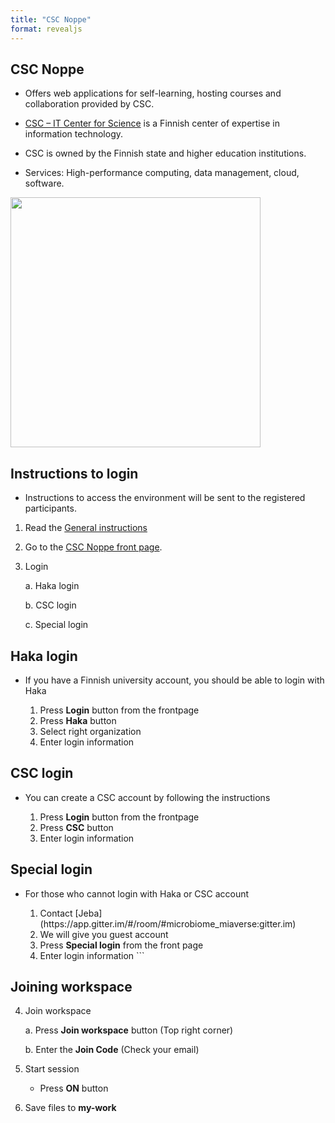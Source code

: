```yaml
---
title: "CSC Noppe"
format: revealjs
---
```


## CSC Noppe

::: incremental
-   Offers web applications for self-learning, hosting courses and collaboration provided by CSC.

-   [CSC -- IT Center for Science](https://www.csc.fi/) is a Finnish center of expertise in information technology.

-   CSC is owned by the Finnish state and higher education institutions.

-   Services: High-performance computing, data management, cloud, software.
:::

![](images/csc.png){fig-align="right" width="400"}

## Instructions to login

::: incremental
-   Instructions to access the environment will be sent to the registered participants.

1.  Read the [General instructions](https://docs.csc.fi/cloud/noppe/guide_for_students/)

2.  Go to the [CSC Noppe front page](https://noppe.2.rahtiapp.fi/welcome).

3.  Login

    a\. Haka login

    b\. CSC login

    c\. Special login
:::

## Haka login

::: incremental
-   If you have a Finnish university account, you should be able to login with Haka

    1.  Press **Login** button from the frontpage
    2.  Press **Haka** button
    3.  Select right organization
    4.  Enter login information
:::

## CSC login

::: incremental
-   You can create a CSC account by following the instructions

    1.  Press **Login** button from the frontpage
    2.  Press **CSC** button
    3.  Enter login information
:::

## Special login

::: incremental
-   For those who cannot login with Haka or CSC account

    1.  Contact \[Jeba\](https://app.gitter.im/#/room/#microbiome_miaverse:gitter.im)
    2.  We will give you guest account
    3.  Press **Special login** from the front page
    4.  Enter login information \`\`\`
:::

## Joining workspace

::: incremental
4.  Join workspace

    a\. Press **Join workspace** button (Top right corner)

    b\. Enter the **Join Code** (Check your email)

5.  Start session

    -   Press **ON** button

6.  Save files to **my-work**
:::
